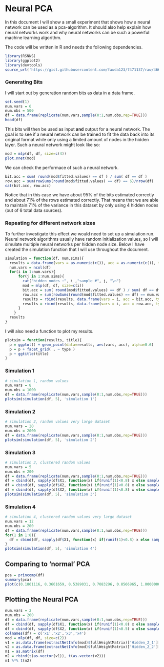 # Neural PCA 

In this document I will show a small experiment that shows how a neural network can be used as a pca-algorithm. It should also help explain how neural networks work and why neural networks can be such a powerful machine learning algorithm. 

The code will be written in R and needs the following dependencies. 

```r
library(RSNNS)
library(ggplot2)
library(devtools)
source_url('https://gist.githubusercontent.com/fawda123/7471137/raw/466c1474d0a505ff044412703516c34f1a4684a5/nnet_plot_update.r')
```

### Generating Bits

I will start out by generation random bits as data in a data frame.

```r
set.seed(1)
num.vars = 6 
num.obs = 500 
df = data.frame(replicate(num.vars,sample(0:1,num.obs,rep=TRUE)))
head(df)
```

This bits will then be used as input **and** output for a neural network. The goal is to see if a neural network can be trained to fit the data back into its original format while only using a limited amount of nodes in the hidden layer. Such a neural network might look like so:

```r
mod = mlp(df, df, size=c(4))
plot.nnet(mod)
```

We can check the performace of such a neural network. 

```r
bit.acc = sum( round(mod$fitted.values) == df ) / sum( df == df )
row.acc = sum(rowSums(round(mod$fitted.values) == df) == 6)/nrow(df)
cat(bit.acc, row.acc)
```

Notice that in this case we have about 95% of the bits estimated correctly and about 71% of the rows estimated correctly. That means that we are able to maintain 71% of the variance in this dataset by only using 4 hidden nodes (out of 6 total data sources). 

### Repeating for different network sizes

To further investigate this effect we would need to set up a simulation run. Neural network algorithms usually have random initialization values, so I will simulate multiple neural networks per hidden node size. Below I have created the simulation function that I will use throughout the document. 


```r
simulation = function(df, num.sims){
  results = data.frame(vars = as.numeric(c()), acc = as.numeric(c()), type=as.factor(c()))
  num.vars = ncol(df)  
  for(i in 1:num.vars){
	  for(j in 1:num.sims){
	    cat("hidden nodes :", i ,"sample #", j, "\n")
	    mod = mlp(df, df, size=c(i))
	    bit.acc = sum( round(mod$fitted.values) == df ) / sum( df == df )
	    row.acc = sum(rowSums(round(mod$fitted.values) == df) == num.vars)/nrow(df)
	    results = rbind(results, data.frame(vars = i, acc = bit.acc, type= "bit"))
	    results = rbind(results, data.frame(vars = i, acc = row.acc, type= "row"))
	  }
	}
  results 
}
```
 
I will also need a function to plot my results. 

```r
plotsim = function(results, title){
  p = ggplot() + geom_point(data=results, aes(vars, acc), alpha=0.6) 
  p = p + facet_grid( . ~ type )
  p + ggtitle(title)
}
```

### Simulation 1

```r
# simulation 1, random values 
num.vars = 8
num.obs = 1000 
df = data.frame(replicate(num.vars,sample(0:1,num.obs,rep=TRUE)))
plotsim(simulation(df, 5), 'simulation 1')
```

### Simulation 2
```r
# simulation 2, random values very large dataset
num.vars = 20
num.obs = 2000 
df = data.frame(replicate(num.vars,sample(0:1,num.obs,rep=TRUE)))
plotsim(simulation(df, 5), 'simulation 2')
```

### Simulation 3

```r
# simulation 3, clustered random values 
num.vars = 5
num.obs = 200 
df = data.frame(replicate(num.vars,sample(0:1,num.obs,rep=TRUE)))
df = cbind(df, sapply(df$X1, function(x) if(runif(1)<0.8) x else sample(0:1)[1]))
df = cbind(df, sapply(df$X2, function(x) if(runif(1)<0.8) x else sample(0:1)[1]))
df = cbind(df, sapply(df$X2, function(x) if(runif(1)<0.8) x else sample(0:1)[1]))
plotsim(simulation(df, 5), 'simulation 3')
```

### Simulation 4
```r
# simulation 4, clustered random values very large dataset
num.vars = 12
num.obs = 200 
df = data.frame(replicate(num.vars,sample(0:1,num.obs,rep=TRUE)))
for(1 in 1:8){
  df = cbind(df, sapply(df$X1, function(x) if(runif(1)<0.8) x else sample(0:1)[1]))
}
plotsim(simulation(df, 5), 'simulation 4')
```

## Comparing to 'normal' PCA 

```r
pca = princomp(df)
summary(pca)
plot(c(0.1861116, 0.3661659, 0.5389031, 0.7083296, 0.8566965, 1.0000000))
```

## Plotting the Neural PCA 

```r
num.vars = 2
num.obs = 200 
df = data.frame(replicate(num.vars,sample(0:1,num.obs,rep=TRUE)))
df = cbind(df, sapply(df$X1, function(x) if(runif(1)<0.8) x else sample(0:1)[1]))
df = cbind(df, sapply(df$X2, function(x) if(runif(1)<0.5) x else sample(0:1)[1]))
colnames(df) = c('x1','x2','x3','x4')
mod = mlp(df, df, size=c(2))
v1 = as.data.frame(extractNetInfo(mod)$fullWeightMatrix)['Hidden_2_1'][1:4,]
v2 = as.data.frame(extractNetInfo(mod)$fullWeightMatrix)['Hidden_2_2'][1:4,]
m1 = as.matrix(df)
m2 = rbind(t(as.vector(v1)), t(as.vector(v2)))
m1 %*% t(m2)
```
